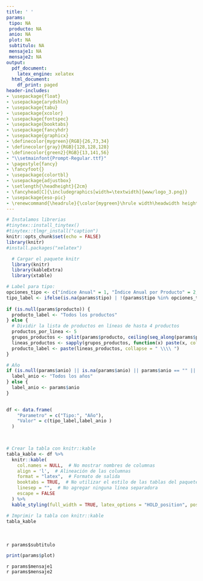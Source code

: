 ```yaml
---
title: ' '
params:
 tipo: NA
 producto: NA
 anio: NA
 plot: NA
 subtitulo: NA
 mensaje1: NA
 mensaje2: NA
output:
  pdf_document:
    latex_engine: xelatex
  html_document:
    df_print: paged
header-includes:
- \usepackage{float}
- \usepackage{arydshln}
- \usepackage{tabu}
- \usepackage{xcolor}
- \usepackage{fontspec}
- \usepackage{booktabs}  
- \usepackage{fancyhdr}
- \usepackage{graphicx}
- \definecolor{mygreen}{RGB}{26,73,34}
- \definecolor{gray}{RGB}{128,128,128}
- \definecolor{green2}{RGB}{13,141,56}
- "\\setmainfont{Prompt-Regular.ttf}"
- \pagestyle{fancy}
- \fancyfoot{} 
- \usepackage{colortbl}
- \usepackage{adjustbox}
- \setlength{\headheight}{2cm}
- \fancyhead[C]{\includegraphics[width=\textwidth]{www/logo_3.png}}
- \usepackage{eso-pic}
- \renewcommand{\headrule}{\color{mygreen}\hrule width\headwidth height\headrulewidth} 
---
```



```r
# Instalamos librerias
#tinytex::install_tinytex()
#tinytex::tlmgr_install("caption")
knitr::opts_chunk$set(echo = FALSE)
library(knitr)
#install.packages("xelatex")
```
<!-- Fecha -->
\begin{flushright}
\textcolor{gray}{Informe en línea generado el: `r format(Sys.Date(), "%d %B, %Y")`}
\end{flushright}
\section*{Parámetros con los cuales se generó el informe:}
```r
  # Cargar el paquete knitr
  library(knitr)
  library(kableExtra)
  library(xtable)

# Label para tipo: 
opciones_tipo <- c("índice Anual" = 1, "Índice Anual por Producto" = 2, "índice Mensual" = 3, "índice Mensual por Producto" = 4)
tipo_label <- ifelse(is.na(params$tipo) | !(params$tipo %in% opciones_tipo), "NA", names(opciones_tipo)[which(opciones_tipo == params$tipo)])
  
if (is.null(params$producto)) {
  producto_label <- "Todos los productos"
} else {
  # Dividir la lista de productos en líneas de hasta 4 productos
  productos_por_linea <- 5
  grupos_productos <- split(params$producto, ceiling(seq_along(params$producto) / productos_por_linea))
  lineas_productos <- sapply(grupos_productos, function(x) paste(x, collapse = ", "))
  producto_label <- paste(lineas_productos, collapse = " \\\\ ")
}

# Año
if (is.null(params$anio) || is.na(params$anio) || params$anio == "" || params$anio == "todo") {
  label_anio <- "Todos los años"
} else {
  label_anio <- params$anio
}

  
df <- data.frame(
    "Parametro" = c("Tipo:", "Año"),
    "Valor" = c(tipo_label,label_anio )
  )
  


# Crear la tabla con knitr::kable
tabla_kable <- df %>%
  knitr::kable(
    col.names = NULL,  # No mostrar nombres de columnas
    align = 'l',  # Alineación de las columnas
    format = "latex",  # Formato de salida
    booktabs = TRUE,  # No utilizar el estilo de las tablas del paquete booktabs
    linesep = "",  # No agregar ninguna línea separadora
    escape = FALSE
  ) %>%
  kable_styling(full_width = TRUE, latex_options = "HOLD_position", position = "left", bootstrap_options = "borderless")  # Estilo de la tabla con bordes blancos y cuadrícula completa

# Imprimir la tabla con knitr::kable
tabla_kable

```
<!-- Titulo del tablaro -->
\fontsize{14}{14} \selectfont \textcolor{mygreen}{Índice de diversidad de origen de los alimentos}\
<!-- Subtitulo -->
\fontsize{12}{12} \selectfont \textcolor{green2}{Análisis de la variedad de territorios conectados por el flujo de alimentos desde su origen hasta los pricipales centros de abasto de Antioquia.}\
<!-- Subtitulo dinamico -->
\fontsize{10}{10} \selectfont `r params$subtitulo`\
```r
print(params$plot)
```
\fontsize{10}{10} \selectfont `r params$mensaje1`\
\fontsize{10}{10} \selectfont `r params$mensaje2`\

\fontsize{8}{8} \selectfont \textcolor{mygreen}{Fuente: Cálculos propios a partir de datos del Sistema de Información de Precios y Abastecimiento del Sector Agropecuario (SIPSA).}\newline
\fontsize{8}{8} \selectfont \textcolor{mygreen}{Este gráfico se calcula con base en el índice de Herfindahl-Hirschman.}\newline
\fontsize{8}{8} \selectfont \textcolor{mygreen}{La fórmula del índice de Herfindahl-Hirschman es: $\sum_{i=1}^{n} S_{i}^2$ donde $S_{i}$ es la participación que tiene cada origen en el total de volumen de alimentos que ingresan a las centrales.}\newline


\AddToShipoutPictureBG*{\includegraphics[width=\paperwidth,height=3cm,keepaspectratio]{www/logo_2.png}}
